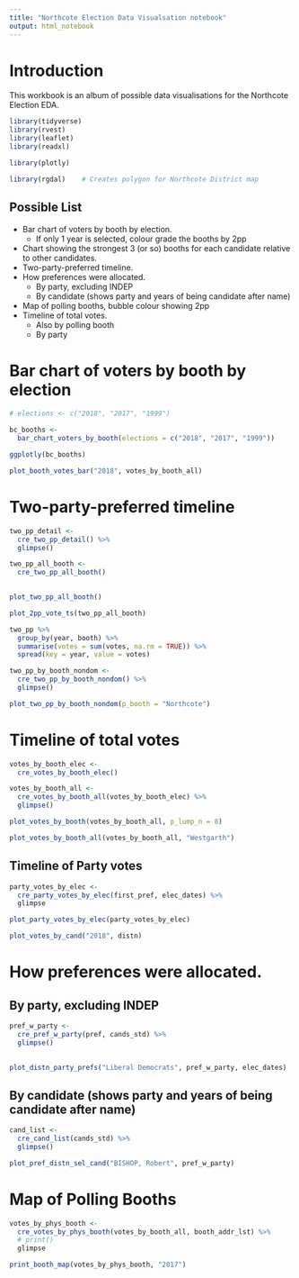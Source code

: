 ```yaml
---
title: "Northcote Election Data Visualsation notebook"
output: html_notebook
---
```


# Introduction
This workbook is an album of possible data visualisations for the Northcote Election EDA.

```r
library(tidyverse)
library(rvest)
library(leaflet)
library(readxl)

library(plotly)

library(rgdal)    # Creates polygon for Northcote District map
```


## Possible List  
- Bar chart of voters by booth by election.  
  - If only 1 year is selected, colour grade the booths by 2pp
- Chart showing the strongest 3 (or so) booths for each candidate relative to other candidates.
- Two-party-preferred timeline.  
- How preferences were allocated.  
  - By party, excluding INDEP
  - By candidate (shows party and years of being candidate after name)
- Map of polling booths, bubble colour showing 2pp
- Timeline of total votes.
  - Also by polling booth
  - By party


# Bar chart of voters by booth by election

```r
# elections <- c("2018", "2017", "1999")

bc_booths <-
  bar_chart_voters_by_booth(elections = c("2018", "2017", "1999"))

ggplotly(bc_booths)

```

```r

plot_booth_votes_bar("2018", votes_by_booth_all)

```


# Two-party-preferred timeline

```r

two_pp_detail <- 
  cre_two_pp_detail() %>% 
  glimpse()

```

```r
two_pp_all_booth <-
  cre_two_pp_all_booth()

  
plot_two_pp_all_booth()


```

```r
plot_2pp_vote_ts(two_pp_all_booth)
```


```r
two_pp %>% 
  group_by(year, booth) %>% 
  summarise(votes = sum(votes, na.rm = TRUE)) %>% 
  spread(key = year, value = votes)
```

```r


two_pp_by_booth_nondom <-
  cre_two_pp_by_booth_nondom() %>% 
  glimpse()
```

```r
plot_two_pp_by_booth_nondom(p_booth = "Northcote")
```

# Timeline of total votes

```r
votes_by_booth_elec <- 
  cre_votes_by_booth_elec()  

votes_by_booth_all <-
  cre_votes_by_booth_all(votes_by_booth_elec) %>% 
  glimpse()
```
```r

plot_votes_by_booth(votes_by_booth_all, p_lump_n = 8)

```
```r

plot_votes_by_booth_all(votes_by_booth_all, "Westgarth") 

```

## Timeline of Party votes
```r
party_votes_by_elec <-
  cre_party_votes_by_elec(first_pref, elec_dates) %>% 
  glimpse
```
```r

plot_party_votes_by_elec(party_votes_by_elec)

```

```r
plot_votes_by_cand("2018", distn)
```


# How preferences were allocated.
## By party, excluding INDEP

```r
pref_w_party <- 
  cre_pref_w_party(pref, cands_std) %>% 
  glimpse()
  
```

```r

plot_distn_party_prefs("Liberal Democrats", pref_w_party, elec_dates) 

```



## By candidate (shows party and years of being candidate after name)

```r

cand_list <-
  cre_cand_list(cands_std) %>% 
  glimpse()


```

```r

plot_pref_distn_sel_cand("BISHOP, Robert", pref_w_party) 

```

# Map of Polling Booths

```r
votes_by_phys_booth <-
  cre_votes_by_phys_booth(votes_by_booth_all, booth_addr_lst) %>% 
  # print()
  glimpse

```


```r

print_booth_map(votes_by_phys_booth, "2017")
```

